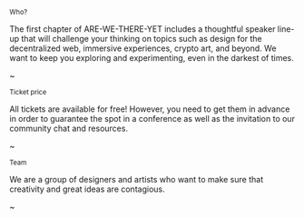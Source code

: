 <sup>Who?</sup>    

The first chapter of ARE-WE-THERE-YET includes a thoughtful speaker line-up that will challenge your thinking on topics such as design for the decentralized web, immersive experiences, crypto art, and beyond. We want to keep you exploring and experimenting, even in the darkest of times.

~

<sup>Ticket price</sup>  

All tickets are available for free! However, you need to get them in advance in order to guarantee the spot in a conference as well as the invitation to our community chat and resources.

~

<sup>Team</sup>   

We are a group of designers and artists who want to make sure that creativity and great ideas are contagious.

~
